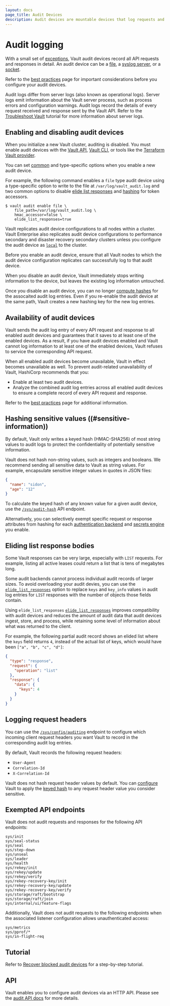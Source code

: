 ```yaml
---
layout: docs
page_title: Audit Devices
description: Audit devices are mountable devices that log requests and responses in Vault.
---
```


# Audit logging

With a small set of [exceptions](#excepted-api-endpoints), Vault audit devices record all API requests and responses in detail. An audit device can be a [file](/vault/docs/audit/file), a [syslog server](/vault/docs/audit/syslog), or a [socket](/vault/docs/audit/socket).

Refer to the [best practices](/vault/docs/audit/best-practices) page for important considerations before you configure your audit devices.

Audit logs differ from server logs (also known as operational logs). Server logs emit information about the Vault server process, such as process errors and configuration warnings. Audit logs record the details of every request received and response sent by the Vault API. Refer to the [Troubleshoot Vault](/vault/tutorials/monitoring/troubleshooting-vault#vault-server-logs) tutorial for more information about server logs.

## Enabling and disabling audit devices

When you initialize a new Vault cluster, auditing is disabled. You must enable audit devices with the [Vault API](/vault/api-docs/system/audit#enable-audit-device), [Vault CLI](/vault/docs/commands/audit/enable), or tools like the [Terraform Vault provider](/vault/docs/configuration/programmatic-management).

You can set [common](/vault/api-docs/system/audit#common-configuration-options) and type-specific options when you enable a new audit device.

For example, the following command enables a `file` type audit device using a type-specific option to write to the file at `/var/log/vault_audit.log` and two common options to disable [elide list responses](#eliding-list-response-bodies) and [hashing](#hashing-sensitive-values) for token accessors.

```shell-session
$ vault audit enable file \
    file_path=/var/log/vault_audit.log \
    hmac_accessor=false \
    elide_list_responses=true
```

Vault replicates audit device configurations to all nodes within a cluster. Vault Enterprise also replicates audit device configurations to performance secondary and disaster recovery secondary clusters unless you configure the audit device as [`local`](/vault/api-docs/system/audit#local) to the cluster.

<Note>
  Before you enable an audit device, ensure that all Vault nodes to which the audit device configuration replicates can successfully log to that audit device.
</Note>

When you disable an audit device, Vault immediately stops writing information to the device, but leaves the existing log information untouched.

Once you disable an audit device, you can no longer [compute hashes](#hashing-sensitive-values) for the assocaited audit log entries. Even if you re-enable the audit device at the same path, Vault creates a new hashing key for the new log entries.

## Availability of audit devices  

Vault sends the audit log entry of every API request and response to all enabled audit devices and guarantees that it saves to at least one of the enabled devices. As a result, if you have audit devices enabled and Vault cannot log information to at least one of the enabled devices, Vault refuses to service the corresponding API request.

When all enabled audit devices become unavailable, Vault in effect becomes unavailable as well. To prevent audit-related unavailability of Vault, HashiCorp recommends that you:

- Enable at least two audit devices.
- Analyze the combined audit log entries across all enabled audit devices to ensure a complete record of every API request and response.

Refer to the [best practices](/vault/docs/audit/best-practices) page for additional information.

## Hashing sensitive values ((#sensitive-information))

By default, Vault only writes a keyed hash (HMAC-SHA256) of most string values to audit logs to protect the confidentiality of potentially sensitive information.

Vault does not hash non-string values, such as integers and booleans. We recommend sending all sensitive data to Vault as string values. For example, encapsulate sensitive integer values in quotes in JSON files:

```json
{
  "name": "sidon",
  "age": "12"
}
```

To calculate the keyed hash of any known value for a given audit device, use  the [`/sys/audit-hash`](/vault/api-docs/system/audit-hash) API endpoint.

Alternatively, you can selectively exempt specific request or response attributes from hashing for each [authentication backend](/vault/docs/commands/auth/tune) and [secrets engine](/vault/docs/commands/secrets/tune) you enable.

## Eliding list response bodies

Some Vault responses can be very large, especially with `LIST` requests. For example, listing all active leases could return a list that is tens of megabytes long.

Some audit backends cannot process individual audit records of larger sizes. To avoid overloading your audit devies, you can use the [`elide_list_responses`](/vault/api-docs/system/audit#elide_list_responses) option to replace `keys` and `key_info` values in audit log entries for `LIST` responses with the number of objects those fields contain.

Using `elide_list_responses` [`elide_list_responses`](/vault/api-docs/system/audit#elide_list_responses) improves compatibility with audit devices and reduces the amount of audit data that audit devices ingest, store, and process, while retaining some level of information about what was returned to the client.

For example, the following partial audit record shows an elided list where the `keys` field returns `4`, instead of the actual list of keys, which would have been `["a", "b", "c", "d"]`:

```json
{
  "type": "response",
  "request": {
    "operation": "list"
  },
  "response": {
    "data": {
      "keys": 4
    }
  }
}
```

## Logging request headers

You can use the [`/sys/config/auditing`](/vault/api-docs/system/config-auditing#create-update-audit-request-header) endpoint to configure which incoming client request headers you want Vault to record in the corresponding audit log entries.

By default, Vault records the following request headers:

- `User-Agent`
- `Correlation-Id`
- `X-Correlation-Id`

Vault does not hash request header values by default. You can [configure](/vault/api-docs/system/config-auditing#hmac) Vault to apply the [keyed hash](#hashing-sensitive-values) to any request header value you consider sensitive.

## Exempted API endpoints

Vault does not audit requests and responses for the following API endpoints:

```
sys/init
sys/seal-status
sys/seal
sys/step-down
sys/unseal
sys/leader
sys/health
sys/rekey/init
sys/rekey/update
sys/rekey/verify
sys/rekey-recovery-key/init
sys/rekey-recovery-key/update
sys/rekey-recovery-key/verify
sys/storage/raft/bootstrap
sys/storage/raft/join
sys/internal/ui/feature-flags
```

Additionally, Vault does not audit requests to the following endpoints when the associated listener configuration allows unauthenticated access:

```
sys/metrics
sys/pprof/*
sys/in-flight-req
```

## Tutorial

Refer to [Recover blocked audit devices](/vault/tutorials/monitoring/blocked-audit-devices) for a step-by-step tutorial.

## API

Vault enables you to configure audit devices via an HTTP API. Please see the [audit API docs](/vault/api-docs/system/audit) for more details.
